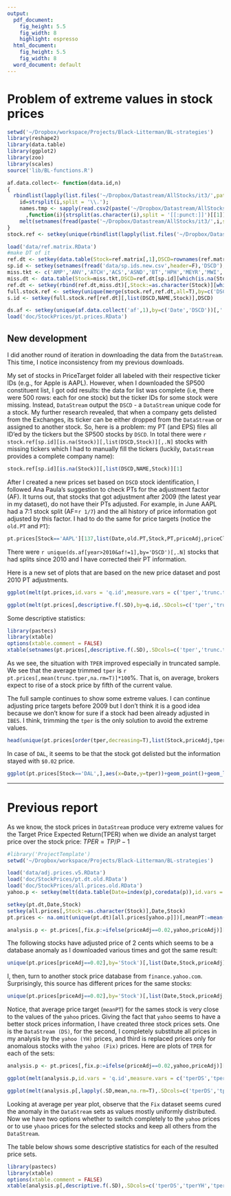 ```yaml
---
output:
  pdf_document:
    fig_height: 5.5
    fig_width: 8
    highlight: espresso
  html_document:
    fig_height: 5.5
    fig_width: 8
  word_document: default
---
```


Problem of extreme values in stock prices
=====

```r
setwd('~/Dropbox/workspace/Projects/Black-Litterman/BL-strategies')
library(reshape2)
library(data.table)
library(ggplot2)
library(zoo)
library(scales)
source('lib/BL-functions.R')

af.data.collect<- function(data.id,n)
{
  rbindlist(lapply(list.files('~/Dropbox/Datastream/AllStocks/it3/',pattern=paste('^',data.id,'.*.csv',sep='')),function(i){
    id=strsplit(i,split = '\\.');
    names.tmp <- sapply(read.csv2(paste('~/Dropbox/Datastream/AllStocks/it3/',i,sep=''),nrow=1,sep=',',na.strings='#ERROR',header=F,skip=1)
      ,function(i){strsplit(as.character(i),split = '[[:punct:]]')[[1]][n]})
    melt(setnames(fread(paste('~/Dropbox/Datastream/AllStocks/it3/',i,sep=''),sep=',',na.strings='',skip=2)[,V1:=as.Date(V1,format = "%m/%d/%Y")],c('Date',names.tmp[2:length(names.tmp)])),id.vars = 'Date',variable.name = 'DSCD',value.name = id[[1]][1],na.rm=T)}))
}
stock.ref <- setkey(unique(rbindlist(lapply(list.files('~/Dropbox/Datastream/AllStocks/names/',pattern='name.ds.*.csv'),function(i){fread(paste('~/Dropbox/Datastream/AllStocks/names/',i,sep=''),header=T,na.strings = '')})),by='DSCD')[,Stock:=WC05601],DSCD,Stock)

load('data/ref.matrix.RData')
#make DT of it
ref.dt <- setkey(data.table(Stock=ref.matrix[,1],DSCD=rownames(ref.matrix)),DSCD)
sp.id <- setkey(setnames(fread('data/sp.ids.new.csv',header=F),'DSCD'),DSCD)
miss.tkt <- c('AMP','ANV','ATCH','ACS','ASND','BT','HPH','MEYR','MWI','MII','RN','UCC')
miss.dt <- data.table(Stock=miss.tkt,DSCD=ref.dt[sp.id][which(is.na(Stock))][,DSCD])
ref.dt <- setkey(rbind(ref.dt,miss.dt)[,Stock:=as.character(Stock)][which(duplicated(rbind(ref.dt,miss.dt)[,Stock])),Stock:=paste(Stock,'1',sep='.')],DSCD,Stock)
full.stock.ref <- setkey(unique(merge(stock.ref,ref.dt,all=T),by=c('DSCD','Stock')),DSCD,Stock)
s.id <- setkey(full.stock.ref[ref.dt][,list(DSCD,NAME,Stock)],DSCD)

ds.af <- setkey(unique(af.data.collect('af',1),by=c('Date','DSCD'))[,':='(year=format(Date,'%Y'),af=as.numeric(af),Time=Date)][,Date:=NULL],DSCD)[s.id]
load('doc/StockPrices/pt.prices.RData')
```
## New development

I did another round of iteration in downloading the data from the `DataStream`. This time, I notice inconsistency from my previous downloads.

My set of stocks in PriceTarget folder all labeled with their respective ticker IDs (e.g., for Apple is AAPL). However, when I downloaded the SP500 constituent list, I got odd results: the data for list was complete (i.e, there were 500 rows: each for one stock) but the ticker IDs for some stock were missing. Instead, `DataStream` output the `DSCD` - a `DataStream` unique code for a stock. My further research revealed, that when a company gets delisted from the Exchanges, its ticker can be either dropped from the `DataStream` or assigned to another stock. So, here is a problem: my PT (and EPS) files all ID'ed by the tickers but the SP500 stocks by `DSCD`. In total there were `r stock.ref[sp.id][is.na(Stock)][,list(DSCD,Stock)][,.N]` stocks with missing tickers which I had to manually fill the tickers (luckily, `DataStream` provides a complete company name):

```r
stock.ref[sp.id][is.na(Stock)][,list(DSCD,NAME,Stock)][1]
```

After I created a new prices set based on `DSCD` stock identification, I followed Ana Paula's suggestion to check PTs for the adjustment factor (AF). It turns out, that stocks that got adjustment after 2009 (the latest year in my dataset), do not have their PTs adjusted. For example, in June AAPL had a 7:1 stock split (AF=`r 1/7`) and the all history of price information got adjusted by this factor. I had to do the same for price targets (notice the `old.PT` and `PT`):
``` r
pt.prices[Stock=='AAPL'][137,list(Date,old.PT,Stock,PT,priceAdj,priceClose)]
```
There were `r unique(ds.af[year>2010&af!=1],by='DSCD')[,.N]` stocks that had splits since 2010 and I have corrected their PT information.

Here is a new set of plots that are based on the new price dataset and post 2010 PT adjustments.
```r
ggplot(melt(pt.prices,id.vars = 'q.id',measure.vars = c('tper','trunc.tper')),aes(x=as.Date(q.id),y=value,group=as.Date(q.id)))+geom_boxplot() + facet_wrap(~variable,scale='free_y',ncol=3)+scale_y_continuous(labels = percent)+ylab('Expected return, in percent')+theme_bw()+xlab('Quarters')+ggtitle('Brokers\'s Expected returns: full sample and truncated')

ggplot(melt(pt.prices[,descriptive.f(.SD),by=q.id,.SDcols=c('tper','trunc.tper')][V1=='mean'],id.vars = c('q.id','V1')),aes(x=as.Date(q.id),y=value))+geom_bar(stat='identity')+facet_wrap(~variable,scale='free_y',ncol=3)+scale_y_continuous(labels = percent)+ylab('Average expected return, in percent')+theme_bw()+ggtitle('Average TPER per quarter')+xlab('Quarters')
```

Some descriptive statistics:
```r
library(pastecs)
library(xtable)
options(xtable.comment = FALSE)
xtable(setnames(pt.prices[,descriptive.f(.SD),.SDcols=c('tper','trunc.tper')],'V1', 'Statistics'))
```
As we see, the situation with `TPER` improved especially in truncated sample. We see that the average trimmed `tper` is `r pt.prices[,mean(trunc.tper,na.rm=T)]*100`\%. That is, on average, brokers expect to rise of a stock price by fifth of the current value.   

The full sample continues to show some extreme values. I can continue adjusting price targets  before 2009 but I don't think it is a good idea because we don't know for sure if a stock had been already adjusted in `IBES`. I think, trimming the `tper` is the only solution to avoid the extreme values. 
``` r
head(unique(pt.prices[order(tper,decreasing=T),list(Stock,priceAdj,tper,PT,NAME)],by='Stock'))
```
In case of `DAL`, it seems to be that the stock got delisted but the information stayed with `$0.02` price. 
```r
ggplot(pt.prices[Stock=='DAL',],aes(x=Date,y=tper))+geom_point()+geom_line()+scale_y_continuous(labels = percent)+ylab('Expected return, in percent')+theme_bw()+ggtitle('The expected return of \'DAL\'')+xlab('Quarters')
```

-------------

# Previous report
As we know, the stock prices in `DataStream` produce very extreme values for the Target Price Expected Return(TPER) when we divide an analyst target price over the stock price: $TPER = TP/P-1$

``` r
#library('ProjectTemplate')
setwd('~/Dropbox/workspace/Projects/Black-Litterman/BL-strategies')

load('data/adj.prices.v5.RData')
load('doc/StockPrices/pt.dt.old.RData')
load('doc/StockPrices/all.prices.old.RData')
yahoo.p <- setkey(melt(data.table(Date=index(p),coredata(p)),id.vars = 'Date',variable.name = 'Stock',value.name = 'yahoo')[,yahooPT:=yahoo[c(rep(NA,3),1:(.N-3))],by=Stock][,Stock:=as.character(Stock)],Date,Stock)[Stock=='AAPL',':='(yahoo=yahoo*7,yahooPT=yahooPT*7)]

setkey(pt.dt,Date,Stock)
setkey(all.prices[,Stock:=as.character(Stock)],Date,Stock)
pt.prices <- na.omit(unique(pt.dt)[all.prices[yahoo.p]])[,meanPT:=mean(PT),by=list(Broker,Stock,q.id)]
```

```r
analysis.p <- pt.prices[,fix.p:=ifelse(priceAdj==0.02,yahoo,priceAdj)][,':='(tperDS=PT/pricePT-1,tperYH=PT/yahooPT-1,tperFix=PT/fix.p-1)][,':='(trunk.yh=truncate.f(tperYH,c(0.01,0.99)),trunk.ds=truncate.f(tperDS,c(0.01,0.99)),trunk.fix=truncate.f(tperFix,c(0.01,0.99))) ][,year:=format(q.id,'%Y')]
```

The following stocks have adjusted price of 2 cents which seems to be a database anomaly as I downloaded various times and got the same result:
```r
unique(pt.prices[priceAdj==0.02],by='Stock')[,list(Date,Stock,priceAdj)]
```
I, then,  turn to another stock price database from `finance.yahoo.com`. Surprisingly, this source has different prices for the same stocks:
```r
unique(pt.prices[priceAdj==0.02],by='Stock')[,list(Date,Stock,priceAdj,yahoo,meanPT)]
```
Notice, that average price target (`meanPT`) for the sames stock is very close to the values of the `yahoo` prices.  Giving the fact that `yahoo` seems to have a better stock prices information, I have created three stock prices sets. One is the `DataStream (DS)`, for the second, I completely substitute all prices in my analysis by the  `yahoo (YH)` prices, and third is replaced prices only for anomalous stocks with the `yahoo (Fix)` prices. Here are plots of `TPER` for each of the sets:
```r
analysis.p <- pt.prices[,fix.p:=ifelse(priceAdj==0.02,yahoo,priceAdj)][,':='(tperDS=PT/pricePT-1,tperYH=PT/yahooPT-1,tperFix=PT/fix.p-1)][,':='(trunk.yh=truncate.f(tperYH,c(0.01,0.99)),trunk.ds=truncate.f(tperDS,c(0.01,0.99)),trunk.fix=truncate.f(tperFix,c(0.01,0.99))) ][,year:=format(q.id,'%Y')]
```

```r

ggplot(melt(analysis.p,id.vars = 'q.id',measure.vars = c('tperDS','tperYH','tperFix','trunk.ds','trunk.yh','trunk.fix')),aes(x=as.Date(q.id),y=value,group=as.Date(q.id)))+geom_boxplot()+facet_wrap(~variable,scale='free_y',ncol=3)+scale_y_continuous(labels = percent)+ylab('Expected return, in percent')+theme_bw()+ggtitle('Comparison of TPER values for each of the stock prices \n for the full set (top row) and trunkated (bottom row)')+xlab('Years')
```

```r
ggplot(melt(analysis.p[,lapply(.SD,mean,na.rm=T),.SDcols=c('tperDS','tperYH','tperFix','trunk.ds','trunk.yh','trunk.fix'),by=year],id.vars = 'year'),aes(x=as.Date(year,format='%Y'),y=value,color=variable))+geom_bar(stat='identity',fill='white')+facet_wrap(~variable,scale='free_y',ncol=3)+scale_y_continuous(labels = percent)+ylab('Average expected return, in percent')+theme_bw()+ggtitle('Average per year per stock TPER values \n for each of the stock prices databases \n for the full set (top row) and trunkated (bottom row)')+xlab('Years')+theme(legend.position='none')
```

Looking at average per year plot, observe that the `Fix` dataset seems cured the anomaly in the `DataStream` sets as values mostly uniformly distributed. Now we have two options whether to switch completely to the `yahoo` prices or to use `yhaoo` prices for the selected  stocks and keep all others from the `DataStream`.

The table below shows some descriptive statistics for each of the resulted price sets. 

```r
library(pastecs)
library(xtable)
options(xtable.comment = FALSE)
xtable(analysis.p[,descriptive.f(.SD),.SDcols=c('tperDS','tperYH','tperFix','trunk.ds','trunk.yh','trunk.fix')])
```

